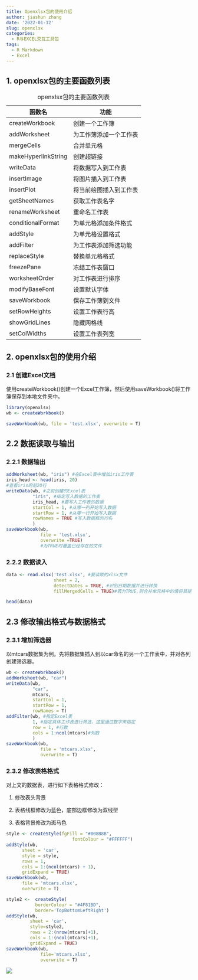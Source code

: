 ```yaml
---
title: Openxlsx包的使用介绍
author: jiashun zhang
date: '2022-01-12'
slug: openxlsx
categories:
  - R与EXCEL交互工具包
tags:
  - R Markdown
  - Excel
---
```


## 1. openxlsx包的主要函数列表

| 函数名              | 功能                   |
|---------------------|------------------------|
| createWorkbook      | 创建一个工作簿         |
| addWorksheet        | 为工作簿添加一个工作表 |
| mergeCells          | 合并单元格             |
| makeHyperlinkString | 创建超链接             |
| writeData           | 将数据写入到工作表     |
| insertImage         | 将图片插入到工作表     |
| insertPlot          | 将当前绘图插入到工作表 |
| getSheetNames       | 获取工作表名字         |
| renameWorksheet     | 重命名工作表           |
| conditionalFormat   | 为单元格添加条件格式   |
| addStyle            | 为单元格设置格式       |
| addFilter           | 为工作表添加筛选功能   |
| replaceStyle        | 替换单元格格式         |
| freezePane          | 冻结工作表窗口         |
| worksheetOrder      | 对工作表进行排序       |
| modifyBaseFont      | 设置默认字体           |
| saveWorkbook        | 保存工作簿到文件       |
| setRowHeights       | 设置工作表行高         |
| showGridLines       | 隐藏网格线             |
| setColWidths        | 设置工作表列宽         |

: openxlsx包的主要函数列表

## 2. openxlsx包的使用介绍

### 2.1 创建Excel文档

使用createWorkbook()创建一个Excel工作簿，然后使用saveWorkbook()将工作簿保存到本地文件夹中。

```r
library(openxlsx)
wb <- createWorkbook()

saveWorkbook(wb, file = 'test.xlsx', overwrite = T)
```

## 2.2 数据读取与输出

### 2.2.1 数据输出

```r
addWorksheet(wb, "iris") #在Excel表中增加iris工作表
iris_head <- head(iris, 20) 
#查看iris的前20行
writeData(wb, #之前创建的Excel表
          "iris", #指定写入数据的工作表
          iris_head, #要写入工作表的数据
          startCol = 1, #从哪一列开始写入数据
          startRow = 1, #从哪一行开始写入数据
          rowNames = TRUE #写入数据框的行名
          )
saveWorkbook(wb,
             file = 'test.xlsx',
             overwrite =TRUE)
             #为TRUE时覆盖已经存在的文件
```

### 2.2.2 数据读入

```r
data <- read.xlsx('test.xlsx', #要读取的xlsx文件
                  sheet = 2,
                  detectDates = TRUE, #识别日期数据并进行转换
                  fillMergedCells = TRUE)#若为TRUE,则合并单元格中的值将其提供给合并的所有单元格。
```

```r
head(data)
```

## 2.3 修改输出格式与数据格式

### 2.3.1 增加筛选器

以mtcars数据集为例。先将数据集插入到以car命名的另一个工作表中，并对各列创建筛选器。

```r
wb <- createWorkbook()
addWorksheet(wb, "car")
writeData(wb,
          "car",
          mtcars,
          startCol = 1,
          startRow = 1,
          rowNames = T)
addFilter(wb, #指定Excel表
          1, #指定具体工作表进行筛选，这里通过数字来指定
          row = 1, #行数
          cols = 1:ncol(mtcars)#列数
          )
saveWorkbook(wb,
             file = 'mtcars.xlsx',
             overwrite = T)
```

### 2.3.2 修改表格格式

对上文的数据表，进行如下表格格式修改：

1.  修改表头背景

2.  表格线框修改为蓝色，底部边框修改为双线型

3.  表格背景修改为斑马色

```r
style <- createStyle(fgFill = "#008B8B",
                         fontColour = "#FFFFFF")
addStyle(wb,
      sheet = 'car',
      style = style,
      rows = 1,
      cols = 1:(ncol(mtcars) + 1),
      gridExpand = TRUE)
saveWorkbook(wb,
      file = 'mtcars.xlsx',
      overwrite = T)

```

```r
style2 <-  createStyle(
           borderColour = "#4F81BD",
           border='TopBottomLeftRight')
addStyle(wb, 
         sheet = 'car', 
         style=style2, 
         rows = 2:(nrow(mtcars)+1), 
         cols = 1:(ncol(mtcars)+1), 
         gridExpand = TRUE)
saveWorkbook(wb, 
             file='mtcars.xlsx',
             overwrite = T)
```

![](2022-01-12_135547.png)
